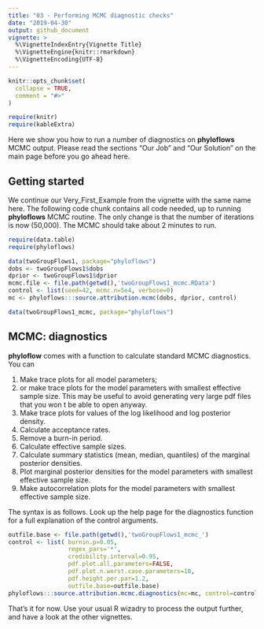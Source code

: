 ```yaml
---
title: "03 - Performing MCMC diagnostic checks"
date: "2019-04-30"
output: github_document
vignette: >
  %\VignetteIndexEntry{Vignette Title}
  %\VignetteEngine{knitr::rmarkdown}
  %\VignetteEncoding{UTF-8}
---
```


```r
knitr::opts_chunk$set(
  collapse = TRUE,
  comment = "#>"
)
```
```r
require(knitr)
require(kableExtra)
```


Here we show you how to run a number of diagnostics on **phyloflows** MCMC
output. Please read the sections "Our Job" and "Our Solution" on the main page
before you go ahead here.

## Getting started

We continue our Very_First_Example from the vignette with the same name here.
The following code chunk contains all code needed, up to running **phyloflows**
MCMC routine. The only change is that the number of iterations is now
\(50,000\). The MCMC should take about 2 minutes to run.

```r
require(data.table)
require(phyloflows)

data(twoGroupFlows1, package="phyloflows")
dobs <- twoGroupFlows1$dobs
dprior <- twoGroupFlows1$dprior
mcmc.file <- file.path(getwd(),'twoGroupFlows1_mcmc.RData')
control <- list(seed=42, mcmc.n=5e4, verbose=0)
mc <- phyloflows:::source.attribution.mcmc(dobs, dprior, control)
```
```r
data(twoGroupFlows1_mcmc, package="phyloflows")
```

## MCMC: diagnostics
**phyloflow** comes with a function to calculate standard MCMC diagnostics. You
can

1. Make trace plots for all model parameters;
2. or make trace plots for the model parameters with smallest effective sample
   size. This may be useful to avoid generating very large pdf files that you 
   won t be able to open anyway.
3. Make trace plots for values of the log likelihood and log posterior density.
4. Calculate acceptance rates.
5. Remove a burn-in period.
6. Calculate effective sample sizes.
7. Calculate summary statistics (mean, median, quantiles) of the marginal
   posterior densities.
8. Plot marginal posterior densities for the model parameters with smallest
   effective sample size. 
9. Make autocorrelation plots for the model parameters with smallest effective
   sample size. 
   
The syntax is as follows. Look up the help page for the diagnostics function for
a full explanation of the control arguments. 
```r
outfile.base <- file.path(getwd(),'twoGroupFlows1_mcmc_') 
control <- list( burnin.p=0.05, 
                 regex_pars='*', 
				 credibility.interval=0.95, 
				 pdf.plot.all.parameters=FALSE, 
				 pdf.plot.n.worst.case.parameters=10, 
				 pdf.height.per.par=1.2, 
				 outfile.base=outfile.base)
phyloflows:::source.attribution.mcmc.diagnostics(mc=mc, control=control)
```

That's it for now. Use your usual R wizadry to process the output further, and
have a look at the other vignettes.

